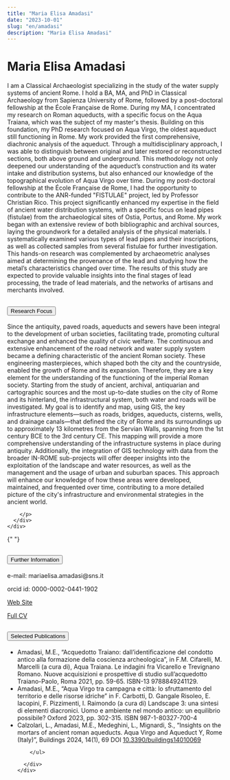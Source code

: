 ```yaml
---
title: "Maria Elisa Amadasi"
date: "2023-10-01"
slug: "en/amadasi"
description: "Maria Elisa Amadasi"
---
```


# Maria Elisa Amadasi

I am a Classical Archaeologist specializing in the study of the water supply systems of ancient Rome. I hold a BA, MA, and PhD in Classical Archaeology from Sapienza University of Rome, followed by a post-doctoral fellowship at the École Française de Rome.
During my MA, I concentrated my research on Roman aqueducts, with a specific focus on the Aqua Traiana, which was the subject of my master's thesis. Building on this foundation, my PhD research focused on Aqua Virgo, the oldest aqueduct still functioning in Rome. My work provided the first comprehensive, diachronic analysis of the aqueduct. Through a multidisciplinary approach, I was able to distinguish between original and later restored or reconstructed sections, both above ground and underground. This methodology not only deepened our understanding of the aqueduct’s construction and its water intake and distribution systems, but also enhanced our knowledge of the topographical evolution of Aqua Virgo over time.
During my post-doctoral fellowship at the École Française de Rome, I had the opportunity to contribute to the ANR-funded "FISTULAE" project, led by Professor Christian Rico. This project significantly enhanced my expertise in the field of ancient water distribution systems, with a specific focus on lead pipes (fistulae) from the archaeological sites of Ostia, Portus, and Rome.
My work began with an extensive review of both bibliographic and archival sources, laying the groundwork for a detailed analysis of the physical materials. I systematically examined various types of lead pipes and their inscriptions, as well as collected samples from several fistulae for further investigation. This hands-on research was complemented by archaeometric analyses aimed at determining the provenance of the lead and studying how the metal’s characteristics changed over time. The results of this study are expected to provide valuable insights into the final stages of lead processing, the trade of lead materials, and the networks of artisans and merchants involved.

<div class="accordion my-5" id="accordionExample">
  <div class="accordion-item">
    <h2 class="accordion-header" id="headingOne">
      <button
        class="accordion-button"
        type="button"
        data-bs-toggle="collapse"
        data-bs-target="#collapseOne"
        aria-expanded="true"
        aria-controls="collapseOne"
      >
        Research Focus
      </button>
    </h2>
    <div
      id="collapseOne"
      class="accordion-collapse collapse show"
      aria-labelledby="headingOne"
      data-bs-parent="#accordionExample"
    >
      <div class="accordion-body">
        <p>
     Since the antiquity, paved roads, aqueducts and sewers have been integral to the development of urban societies, facilitating trade, promoting cultural exchange and enhanced the quality of civic welfare. The continuous and extensive enhancement of the road network and water supply system became a defining characteristic of the ancient Roman society. These engineering masterpieces, which shaped both the city and the countryside, enabled the growth of Rome and its expansion. Therefore, they are a key element for the understanding of the functioning of the imperial Roman society. Starting from the study of ancient, archival, antiquarian and cartographic sources and the most up-to-date studies on the city of Rome and its hinterland, the infrastructural system, both water and roads will be investigated. My goal is to identify and map, using GIS, the key infrastructure elements—such as roads, bridges, aqueducts, cisterns, wells, and drainage canals—that defined the city of Rome and its surroundings up to approximately 13 kilometres from the Servian Walls, spanning from the 1st century BCE to the 3rd century CE. This mapping will provide a more comprehensive understanding of the infrastructure systems in place during antiquity. Additionally, the integration of GIS technology with data from the broader IN-ROME sub-projects will offer deeper insights into the exploitation of the landscape and water resources, as well as the management and the usage of urban and suburban spaces. This approach will enhance our knowledge of how these areas were developed, maintained, and frequented over time, contributing to a more detailed picture of the city's infrastructure and environmental strategies in the ancient world.
       
        </p>
      </div>
    </div>
  </div>

{" "}

<div class="accordion-item">
  <h2 class="accordion-header" id="headingTwo">
    <button
      class="accordion-button collapsed"
      type="button"
      data-bs-toggle="collapse"
      data-bs-target="#collapseTwo"
      aria-expanded="false"
      aria-controls="collapseTwo"
    >
      Further Information
    </button>
  </h2>
  <div
    id="collapseTwo"
    class="accordion-collapse collapse"
    aria-labelledby="headingTwo"
    data-bs-parent="#accordionExample"
  >
    <div class="accordion-body">
      <p>e-mail: mariaelisa.amadasi@sns.it</p>
      <p>orcid id: 0000-0002-0441-1902</p>
      <p>
        <a
          href="https://sns.academia.edu/MariaElisaAmadasi"
          target="_blank"
          rel="noopener noreferrer"
        >
          Web Site
        </a>
      </p>
      <p>
        <a href="" target="_blank" rel="noopener noreferrer">
          Full CV
        </a>
      </p>
    </div>
  </div>
</div>

  <div class="accordion-item">
    <h2 class="accordion-header" id="headingThree">
      <button
        class="accordion-button collapsed"
        type="button"
        data-bs-toggle="collapse"
        data-bs-target="#collapseThree"
        aria-expanded="false"
        aria-controls="collapseThree"
      >
        Selected Publications
      </button>
    </h2>
    <div
      id="collapseThree"
      class="accordion-collapse collapse"
      aria-labelledby="headingThree"
      data-bs-parent="#accordionExample"
    >
      <div class="accordion-body">
    <ul>
          <li>
          Amadasi, M.E., “Acquedotto Traiano: dall’identificazione del condotto antico alla formazione della coscienza archeologica”, in F.M. Cifarelli, M. Marcelli (a cura di), Aqua Traiana. Le indagini fra Vicarello e Trevignano Romano. Nuove acquisizioni e prospettive di studio sull’acquedotto Traiano-Paolo, Roma 2021, pp. 59-65. ISBN-13 9788849241129.
          </li>
          <li>
          Amadasi, M.E., “Aqua Virgo tra campagna e città: lo sfruttamento del territorio e delle risorse idriche” in F. Carbotti, D. Gangale Risoleo, E. Iacopini, F. Pizzimenti, I. Raimondo (a cura di) Landscape 3: una sintesi di elementi diacronici. Uomo e ambiente nel mondo antico: un equilibrio possibile? Oxford 2023, pp. 302-315. ISBN 987-1-80327-700-4
          </li>
          <li>
Calzolari, L., Amadasi, M.E., Medeghini, L., Mignardi, S., “Insights on the mortars of ancient roman aqueducts. Aqua Virgo and Aqueduct Y, Rome (Italy)”, Buildings 2024, 14(1), 69 DOI <a href="https://doi.org/10.3390/buildings14010069" target="_blank">10.3390/buildings14010069</a>
          </li>
         
        </ul>

      </div>
    </div>

  </div>
</div>
